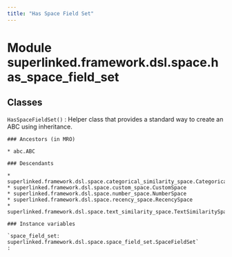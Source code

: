 ```yaml
---
title: "Has Space Field Set"
---
```


Module superlinked.framework.dsl.space.has_space_field_set
==========================================================

Classes
-------

`HasSpaceFieldSet()`
:   Helper class that provides a standard way to create an ABC using
    inheritance.

    ### Ancestors (in MRO)

    * abc.ABC

    ### Descendants

    * superlinked.framework.dsl.space.categorical_similarity_space.CategoricalSimilaritySpace
    * superlinked.framework.dsl.space.custom_space.CustomSpace
    * superlinked.framework.dsl.space.number_space.NumberSpace
    * superlinked.framework.dsl.space.recency_space.RecencySpace
    * superlinked.framework.dsl.space.text_similarity_space.TextSimilaritySpace

    ### Instance variables

    `space_field_set: superlinked.framework.dsl.space.space_field_set.SpaceFieldSet`
    :